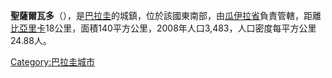 '''聖薩爾瓦多'''（{{lang-es|San Salvador}}），是[[巴拉圭|巴拉圭]]的城鎮，位於該國東南部，由[[瓜伊拉省|瓜伊拉省]]負責管轄，距離[[比亞里卡_(巴拉圭)|比亞里卡]]18公里，面積140平方公里，2008年人口3,483，人口密度每平方公里24.88人。

{{Paraguay-geo-stub}}
[[Category:巴拉圭城市|Category:巴拉圭城市]]
